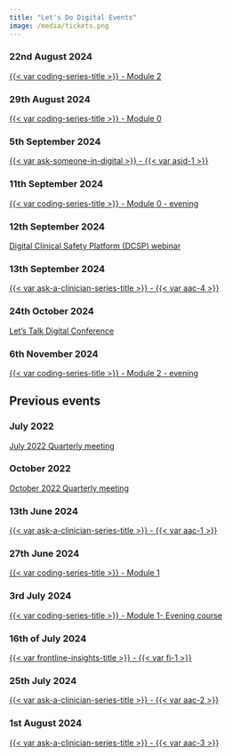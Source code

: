 ```yaml
---
title: "Let's Do Digital Events"
image: /media/tickets.png
---
```



### 22nd August 2024

[{{< var coding-series-title >}} - Module 2](programming-in-healthcare/module-2-22-08-24.qmd)


### 29th August 2024

[{{< var coding-series-title >}} - Module 0](programming-in-healthcare/module-0-29-08-24.qmd)

### 5th September 2024

[{{< var ask-someone-in-digital >}} - {{< var asid-1 >}}](ask-someone-in-digital/1.qmd)


### 11th September 2024

[{{< var coding-series-title >}} - Module 0 - evening](programming-in-healthcare/module-0-11-09-24.qmd)


### 12th September 2024

[Digital Clinical Safety Platform (DCSP) webinar](dcsa/1.qmd)


### 13th September 2024

[{{< var ask-a-clinician-series-title >}} - {{< var aac-4 >}}](ask-a-clinician/4.qmd)


### 24th October 2024

[Let's Talk Digital Conference](/conferences/2024/index.qmd)


### 6th November 2024

[{{< var coding-series-title >}} - Module 2 - evening](programming-in-healthcare/module-2-06-10-24.qmd)


## Previous events


### July 2022

[July 2022 Quarterly meeting](https://www.youtube.com/watch?v=x6-jPJxEqp8&list=PLv5yR6DkBB8rWE4m482wj5rqMK2k9NtyH)


### October 2022

[October 2022 Quarterly meeting](https://www.youtube.com/watch?v=Ke-UhqCRRlU&list=PLv5yR6DkBB8rWE4m482wj5rqMK2k9NtyH)


### 13th June 2024

[{{< var ask-a-clinician-series-title >}} - {{< var aac-1 >}}](ask-a-clinician-1.qmd)


### 27th June 2024

[{{< var coding-series-title >}} - Module 1](programming-in-healthcare-module-1-June-2024.qmd)


### 3rd July 2024


[{{< var coding-series-title >}} - Module 1- Evening course](programming-in-healthcare-module-1-July-2024.qmd)


### 16th of July 2024

[{{< var frontline-insights-title >}} - {{< var fi-1 >}}](frontline-insights/1.qmd)


### 25th July 2024

[{{< var ask-a-clinician-series-title >}} - {{< var aac-2 >}}](ask-a-clinician/2.qmd)


### 1st August 2024

[{{< var ask-a-clinician-series-title >}} - {{< var aac-3 >}}](ask-a-clinician-3.qmd)